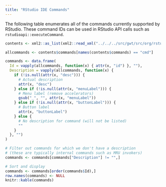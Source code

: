 ```yaml
---
title: "RStudio IDE Commands"
---
```


The following table enumerates all of the commands currently supported by RStudio. These command IDs can be used in RStudio API calls such as `rstudioapi::executeCommand`. 

```r
contents <- xml2::as_list(xml2::read_xml("../../../src/gwt/src/org/rstudio/studio/client/workbench/commands/Commands.cmd.xml"))

allcommands <- contents$commands[names(contents$commands) == "cmd"]

commands <- data.frame(
  Id = vapply(allcommands, function(x) { attr(x, "id") }, ""),
  Description = vapply(allcommands, function(x) {
    if (!is.null(attr(x, "desc"))) {
      # Actual description
      attr(x, "desc")
    } else if (!is.null(attr(x, "menuLabel"))) {
      # Menu label (remove accelerators)
      gsub("_", "", attr(x, "menuLabel"))
    } else if (!is.null(attr(x, "buttonLabel"))) {
      # Button label
      attr(x, "buttonLabel")
    } else {
      # No description for command (will not be listed)
      ""
    }
  }, "")
)

# Filter out commands for which we don't have a description 
# (these are typically internal commands such as MRU invokers)
commands <- commands[commands["Description"] != "",]

# Sort and display
commands <- commands[order(commands$Id),] 
row.names(commands) <- NULL
knitr::kable(commands)
```

